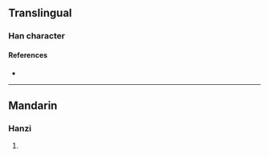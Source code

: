 {{character info/new}}
==Translingual==

===Han character===
{{Han char|rn=86|rad=火|as=05|sn=9|four=|canj=FJP|ids=⿰火它}}

====References====
* {{Han ref|kx=0668.160|dkj=18945|hdz=32197.040|uh=70A8|ud=28840}}

----

==Mandarin==

===Hanzi===
{{cmn-hanzi|pin=[[bāo]] ([[bao1]]), [[duò]] ([[duo4]]), [[páo]] ([[pao2]])|wg=pao<sup>1</sup>, to<sup>4</sup>, p'ao<sup>2</sup>}}

# {{defn|lang=cmn|sort=火05}}